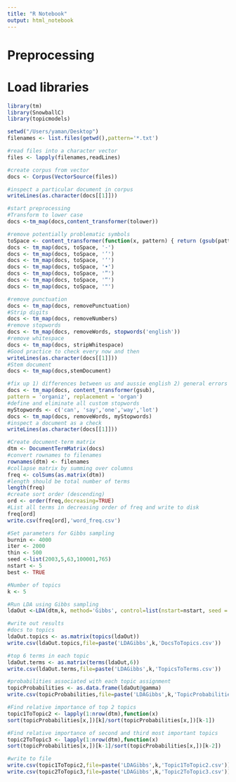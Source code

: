 ```yaml
---
title: "R Notebook"
output: html_notebook
---
```


# Preprocessing 

# Load libraries
```r
library(tm)
library(SnowballC)
library(topicmodels)

setwd("/Users/yaman/Desktop")
filenames <- list.files(getwd(),pattern='*.txt')

#read files into a character vector
files <- lapply(filenames,readLines)

#create corpus from vector
docs <- Corpus(VectorSource(files))

#inspect a particular document in corpus
writeLines(as.character(docs[[1]]))

#start preprocessing
#Transform to lower case
docs <-tm_map(docs,content_transformer(tolower)) 

#remove potentially problematic symbols
toSpace <- content_transformer(function(x, pattern) { return (gsub(pattern, ' ', x))})
docs <- tm_map(docs, toSpace, '-')
docs <- tm_map(docs, toSpace, '’')
docs <- tm_map(docs, toSpace, '‘')
docs <- tm_map(docs, toSpace, '•')
docs <- tm_map(docs, toSpace, '”')
docs <- tm_map(docs, toSpace, '“')
docs <- tm_map(docs, toSpace, '"')

#remove punctuation
docs <- tm_map(docs, removePunctuation)
#Strip digits
docs <- tm_map(docs, removeNumbers)
#remove stopwords
docs <- tm_map(docs, removeWords, stopwords('english'))
#remove whitespace
docs <- tm_map(docs, stripWhitespace)
#Good practice to check every now and then
writeLines(as.character(docs[[1]]))
#Stem document
docs <- tm_map(docs,stemDocument)

#fix up 1) differences between us and aussie english 2) general errors
docs <- tm_map(docs, content_transformer(gsub),
pattern = 'organiz', replacement = 'organ')
#define and eliminate all custom stopwords
myStopwords <- c('can', 'say','one','way','lot')
docs <- tm_map(docs, removeWords, myStopwords)
#inspect a document as a check
writeLines(as.character(docs[[1]]))

#Create document-term matrix
dtm <- DocumentTermMatrix(docs)
#convert rownames to filenames
rownames(dtm) <- filenames
#collapse matrix by summing over columns
freq <- colSums(as.matrix(dtm))
#length should be total number of terms
length(freq)
#create sort order (descending)
ord <- order(freq,decreasing=TRUE)
#List all terms in decreasing order of freq and write to disk
freq[ord]
write.csv(freq[ord],'word_freq.csv')
```

```r
#Set parameters for Gibbs sampling
burnin <- 4000
iter <- 2000
thin <- 500
seed <-list(2003,5,63,100001,765)
nstart <- 5
best <- TRUE

#Number of topics
k <- 5

#Run LDA using Gibbs sampling
ldaOut <-LDA(dtm,k, method='Gibbs', control=list(nstart=nstart, seed = seed, best=best, burnin = burnin, iter = iter, thin=thin))

#write out results
#docs to topics
ldaOut.topics <- as.matrix(topics(ldaOut))
write.csv(ldaOut.topics,file=paste('LDAGibbs',k,'DocsToTopics.csv'))

#top 6 terms in each topic
ldaOut.terms <- as.matrix(terms(ldaOut,6))
write.csv(ldaOut.terms,file=paste('LDAGibbs',k,'TopicsToTerms.csv'))

#probabilities associated with each topic assignment
topicProbabilities <- as.data.frame(ldaOut@gamma)
write.csv(topicProbabilities,file=paste('LDAGibbs',k,'TopicProbabilities.csv'))

#Find relative importance of top 2 topics
topic1ToTopic2 <- lapply(1:nrow(dtm),function(x)
sort(topicProbabilities[x,])[k]/sort(topicProbabilities[x,])[k-1])

#Find relative importance of second and third most important topics
topic2ToTopic3 <- lapply(1:nrow(dtm),function(x)
sort(topicProbabilities[x,])[k-1]/sort(topicProbabilities[x,])[k-2])

#write to file
write.csv(topic1ToTopic2,file=paste('LDAGibbs',k,'Topic1ToTopic2.csv'))
write.csv(topic2ToTopic3,file=paste('LDAGibbs',k,'Topic2ToTopic3.csv'))
```

